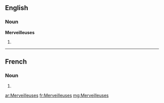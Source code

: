 ==English==

===Noun===
'''Merveilleuses'''

# {{plural of|Merveilleuse}}

----

==French==

===Noun===
{{head|fr|plural}} {{f|p}}

# {{plural of|Merveilleuse|lang=fr}}

[[ar:Merveilleuses]]
[[fr:Merveilleuses]]
[[mg:Merveilleuses]]